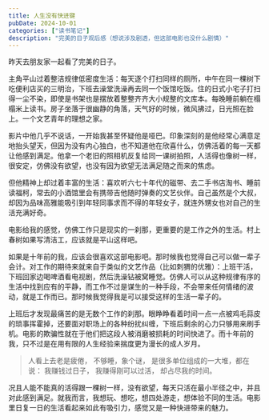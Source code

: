 ```yaml
---
title: 人生没有快进键
pubDate: 2024-10-01
categories: ["读书笔记"]
description: "完美的日子观后感（想说涉及剧透，但这部电影也没什么剧情）"
---
```


昨天去朋友家一起看了完美的日子。

主角平山过着整洁规律低密度生活：每天逐个打扫同样的厕所，中午在同一棵树下吃便利店买的三明治，下班去澡堂洗澡再去同一个饭馆吃饭。住的日式小宅子打扫得一尘不染，即使是书架也是摆放着整整齐齐大小规整的文库本。每晚睡前躺在榻榻米上读书。房子坐落于很幽静的角落，天气好的时候，微风拂过，日光照在脸上。一个文艺青年的理想之家。

影片中他几乎不说话，一开始我甚至怀疑他是哑巴。印象深刻的是他经常心满意足地抬头望天，但因为没有内心独白，也不知道他在欣喜什么，仿佛活着的每一天都让他感到满足。他拿一个老旧的照相机反复给同一课树拍照，人活得也像树一样，很安定，仿佛没有欲望，也没有因为欲望无法满足随之而来的焦虑。

但他精神上却过着丰富的生活：喜欢听六七十年代的磁带、去二手书店淘书、睡前读福柯，常去的小酒馆里会有携带吉他随时弹奏的文艺伙伴。自己虽然是个大叔，却因为品味高雅能吸引到年轻同事求而不得的年轻女子，就连外甥女也对自己的生活充满好奇。

电影给我的感觉，仿佛工作只是现实的一刹那，更重要的是工作之外的生活。村上春树如果写清洁工，应该就是平山这样吧。

如果是十年前的我，应该会很喜欢这部电影吧。那时候我也觉得自己可以做一辈子会计。对工作的期待来就来自于类似的文艺作品（比如刺猬的优雅）：上班干活，下班回家边喝啤酒看电视剧，然后洗澡钻被窝睡觉。仿佛人可以从这种规律有序的生活中找到应有的平静，而工作不过是谋生的一种手段，不会带来任何情绪的波动，就是工作而已。那时候我觉得我是可以接受这样的生活一辈子的。

上班后才发现最痛苦的是无数个工作的刹那。眼睁睁看着时间一点一点被鸡毛蒜皮的琐事挥霍掉，还要面对职场上的各种纷扰纠缠，下班后剩余的心力只够用来刷手机。电影的欺骗性就在于他们把这段人被消磨被损耗的时间快进了。而十年前的我，只不过是在用有限的人生经验来揣度更为漫长的成人岁月。

> 人看上去老是疲倦，
> 不够睡，象个谜，
> 是很多单位组成的一大堆，都在说：
> 我赚钱过日子，
> 我赚得刚可以过活，
> 却占尽我的时间。

况且人能不能真的活得跟一棵树一样，没有欲望，每天只活在最小半径之中，并且对此感到满足。就我而言，我想玩、想吃，想四处游走，想体验不同的生活。电影里日复一日的生活看起来如此有吸引力，感觉又是一种快进带来的魅力。
